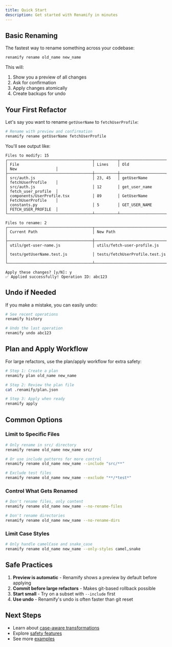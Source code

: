 ```yaml
---
title: Quick Start
description: Get started with Renamify in minutes
---
```


## Basic Renaming

The fastest way to rename something across your codebase:

```bash
renamify rename old_name new_name
```

This will:
1. Show you a preview of all changes
2. Ask for confirmation
3. Apply changes atomically
4. Create backups for undo

## Your First Refactor

Let's say you want to rename `getUserName` to `fetchUserProfile`:

```bash
# Rename with preview and confirmation
renamify rename getUserName fetchUserProfile
```

You'll see output like:

```
Files to modify: 15
┌─────────────────────────────────────┬──────────┬────────────────────┬─────────────────────┐
│ File                                │ Lines    │ Old                │ New                 │
├─────────────────────────────────────┼──────────┼────────────────────┼─────────────────────┤
│ src/auth.js                         │ 23, 45   │ getUserName        │ fetchUserProfile    │
│ src/auth.js                         │ 12       │ get_user_name      │ fetch_user_profile  │
│ components/UserProfile.tsx          │ 89       │ GetUserName        │ FetchUserProfile    │
│ constants.py                        │ 5        │ GET_USER_NAME      │ FETCH_USER_PROFILE  │
└─────────────────────────────────────┴──────────┴────────────────────┴─────────────────────┘

Files to rename: 2
┌─────────────────────────────────────┬─────────────────────────────────────┐
│ Current Path                        │ New Path                            │
├─────────────────────────────────────┼─────────────────────────────────────┤
│ utils/get-user-name.js              │ utils/fetch-user-profile.js         │
│ tests/getUserName.test.js           │ tests/fetchUserProfile.test.js      │
└─────────────────────────────────────┴─────────────────────────────────────┘

Apply these changes? [y/N]: y
✅ Applied successfully! Operation ID: abc123
```

## Undo if Needed

If you make a mistake, you can easily undo:

```bash
# See recent operations
renamify history

# Undo the last operation
renamify undo abc123
```

## Plan and Apply Workflow

For large refactors, use the plan/apply workflow for extra safety:

```bash
# Step 1: Create a plan
renamify plan old_name new_name

# Step 2: Review the plan file
cat .renamify/plan.json

# Step 3: Apply when ready
renamify apply
```

## Common Options

### Limit to Specific Files

```bash
# Only rename in src/ directory
renamify rename old_name new_name src/

# Or use include patterns for more control
renamify rename old_name new_name --include "src/**"

# Exclude test files
renamify rename old_name new_name --exclude "**/*test*"
```

### Control What Gets Renamed

```bash
# Don't rename files, only content
renamify rename old_name new_name --no-rename-files

# Don't rename directories
renamify rename old_name new_name --no-rename-dirs
```

### Limit Case Styles

```bash
# Only handle camelCase and snake_case
renamify rename old_name new_name --only-styles camel,snake
```

## Safe Practices

1. **Preview is automatic** - Renamify shows a preview by default before applying
2. **Commit before large refactors** - Makes git-based rollback possible
3. **Start small** - Try on a subset with `--include` first
4. **Use undo** - Renamify's undo is often faster than git reset

## Next Steps

- Learn about [case-aware transformations](/features/case-transformations)
- Explore [safety features](/features/safety)
- See more [examples](/examples)
